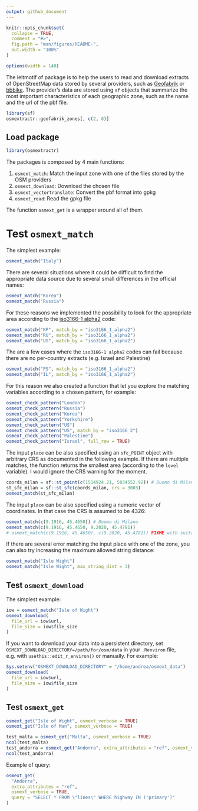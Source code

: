 ```yaml
---
output: github_document
---
```


<!-- README.md is generated from README.Rmd. Please edit that file -->

```r
knitr::opts_chunk$set(
  collapse = TRUE,
  comment = "#>",
  fig.path = "man/figures/README-",
  out.width = "100%"
)

options(width = 140)
```

The leitmotif of package is to help the users to read and download extracts of OpenStreetMap data stored by several providers, such as [Geofabrik](http://download.geofabrik.de/) or [bbbike](https://download.bbbike.org/osm/bbbike/). The provider's data are stored using `sf` objects that summarize the most important characteristics of each geographic zone, such as the name and the url of the pbf file.  

```r
library(sf)
osmextractr::geofabrik_zones[, c(2, 8)]
```

## Load package 

```r
library(osmextractr)
```

The packages is composed by 4 main functions: 

1. `osmext_match`: Match the input zone with one of the files stored by the OSM providers
2. `osmext_download`: Download the chosen file
3. `osmext_vectortranslate`: Convert the pbf format into gpkg
4. `osmext_read`: Read the gpkg file

The function `osmext_get` is a wrapper around all of them. 

# Test `osmext_match`

The simplest example: 

```r
osmext_match("Italy")
```

There are several situations where it could be difficult to find the appropriate data source due to several small differences in the official names: 

```r
osmext_match("Korea")
osmext_match("Russia")
```

For these reasons we implemented the possibility to look for the appropriate area according to the [iso3166-1 alpha2](https://it.wikipedia.org/wiki/ISO_3166-1_alpha-2) code: 

```r
osmext_match("KP", match_by = "iso3166_1_alpha2")
osmext_match("RU", match_by = "iso3166_1_alpha2")
osmext_match("US", match_by = "iso3166_1_alpha2")
```

The are a few cases where the `iso3166-1 alpha2` codes can fail because there are no per-country extracts (e.g. Israel and Palestine)

```r
osmext_match("PS", match_by = "iso3166_1_alpha2")
osmext_match("IL", match_by = "iso3166_1_alpha2")
```

For this reason we also created a function that let you explore the matching variables according to a chosen pattern, for example: 

```r
osmext_check_pattern("London")
osmext_check_pattern("Russia")
osmext_check_pattern("Korea")
osmext_check_pattern("Yorkshire")
osmext_check_pattern("US")
osmext_check_pattern("US", match_by = "iso3166_2")
osmext_check_pattern("Palestine")
osmext_check_pattern("Israel", full_row = TRUE)
```

The input `place` can be also specified using an `sfc_POINT` object with arbitrary CRS as documented in the following example. If there are multiple matches, the function returns the smallest area (according to the `level` variable). I would ignore the CRS warning for the moment. 

```r
coords_milan = sf::st_point(c(1514924.21, 5034552.92)) # Duomo di Milano
st_sfc_milan = sf::st_sfc(coords_milan, crs = 3003)
osmext_match(st_sfc_milan)
```

The input `place` can be also specified using a numeric vector of coordinates. In that case the CRS is assumed to be 4326:

```r
osmext_match(c(9.1916, 45.4650)) # Duomo di Milano
osmext_match(c(9.1916, 45.4650, 9.2020, 45.4781))
# osmext_match(c(9.1916, 45.4650), c(9.2020, 45.4781)) FIXME with suitable check and error
```

If there are several error matching the input place with one of the zone, you can also try increasing the maximum allowed string distance: 

```r
osmext_match("Isle Wight")
osmext_match("Isle Wight", max_string_dist = 3)
```

## Test `osmext_download`

The simplest example: 

```r
iow = osmext_match("Isle of Wight")
osmext_download(
  file_url = iow$url, 
  file_size = iow$file_size
)
```

If you want to download your data into a persistent directory, set `OSMEXT_DOWNLOAD_DIRECTORY=/path/for/osm/data` in your `.Renviron` file, e.g. with `usethis::edit_r_environ()` or manually. For example: 

```r
Sys.setenv("OSMEXT_DOWNLOAD_DIRECTORY" = "/home/andrea/osmext_data")
osmext_download(
  file_url = iow$url, 
  file_size = iow$file_size
)
```

## Test `osmext_get`

```r
osmext_get("Isle of Wight", osmext_verbose = TRUE)
osmext_get("Isle of Man", osmext_verbose = TRUE)

test_malta = osmext_get("Malta", osmext_verbose = TRUE)
ncol(test_malta)
test_andorra = osmext_get("Andorra", extra_attributes = "ref", osmext_verbose = TRUE)
ncol(test_andorra)
```

Example of query: 

```r
osmext_get(
  "Andorra", 
  extra_attributes = "ref", 
  osmext_verbose = TRUE, 
  query = "SELECT * FROM \"lines\" WHERE highway IN ('primary')"
)
```


